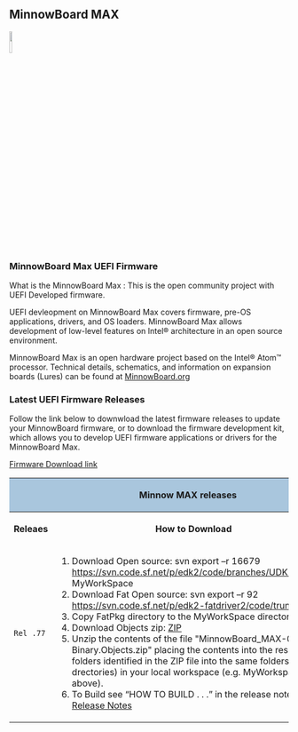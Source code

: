 == MinnowBoard MAX==

<img src="http://firmware.intel.com/sites/default/files/minnowboard.png" width="10%" height="10%" >

=== MinnowBoard Max UEFI Firmware===
What is the MinnowBoard Max : This is the open community project with UEFI Developed firmware.

UEFI devleopment on MinnowBoard Max covers firmware, pre-OS applications, drivers, and OS loaders. MinnowBoard Max allows development of low-level features on Intel® architecture in an open source environment.

MinnowBoard  Max is an open hardware project based on the Intel® Atom™ processor. Technical details, schematics, and information on expansion boards (Lures) can be found at [http://minnowboard.org  MinnowBoard.org]


=== Latest UEFI Firmware Releases=== 
Follow the link below to downwload the latest firmware releases to update your MinnowBoard firmware, or to download the firmware development kit, which allows you to develop UEFI firmware applications or drivers for the MinnowBoard Max.


[http://firmware.intel.com/projects/minnowboard-max Firmware Download link]  

<div class="t_projects">
<table>
<tr>
    <th colspan="4" style="background-color:#a9c6dd">'''Minnow MAX releases'''</th>
</tr>
    <tr>
        <th>Releaes </th>
        <th>How to Download </th>
        <th>Date </th>
    </tr>
<tr></tr>
<tr>
<td>
 Rel .77
</td>
<td>
# Download Open source:  svn export –r 16679 https://svn.code.sf.net/p/edk2/code/branches/UDK2014.SP1 MyWorkSpace
# Download Fat Open source: svn export –r 92 https://svn.code.sf.net/p/edk2-fatdriver2/code/trunk/FatPkg 
# Copy FatPkg  directory to the MyWorkSpace directory above
# Download Objects zip: [http://firmware.intel.com/sites/default/files/MinnowBoard_MAX-0.77-Binary.Objects.zip ZIP]
# Unzip the contents of the file "MinnowBoard_MAX-0.77-Binary.Objects.zip" placing the contents into the respective folders identified in the ZIP file into the same folders (sub-drectories) in your local workspace (e.g.  MyWorkspace" as above).
# To Build see “HOW TO BUILD  . . .” in the release notes : [http://firmware.intel.com/sites/default/files/MinnowBoard_MAX_Rev.077-ReleaseNotes.txt Release Notes]

</td>
<td>
Feb 6, 2015
</td>
</tr>
</table>
</div>